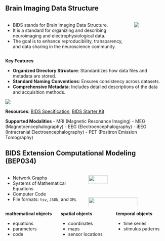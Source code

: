 ## Brain Imaging Data Structure {.r-fit-text .smaller}

:::: {.columns style="margin-top: 0px;  margin-bottom: 0px;"}
::: {.column width=80%}
:::{.callout-tip .smaller style="margin-top: 0px;  margin-bottom: 0px;"}
- BIDS stands for Brain Imaging Data Structure.
- It is a standard for organizing and describing neuroimaging and electrophysiological data.
- The goal is to enhance reproducibility, transparency, and data sharing in the neuroscience community.
:::
:::
::: {.column width=20% layout="[-1], [1], [-1]" }
![](images/BIDS_logo_black_transparent_background_crop.png)
:::
::::

::: {style="margin-top: 0px;  margin-bottom: 0px;"}
**Key Features**

- **Organized Directory Structure**: Standardizes how data files and metadata are stored.
- **Standard Naming Conventions**: Ensures consistency across datasets.
- **Comprehensive Metadata**: Includes detailed descriptions of the data and acquisition methods.
:::

![](images/BIDS_Name-Format.png){fig-align="center" style="margin-top: 0px;  margin-bottom: 0px;"}

**Resources**: [BIDS Specification](https://bids.neuroimaging.io/), [BIDS Starter Kit](https://github.com/bids-standard/bids-starter-kit)

::: {.notes}

**Supported Modalities**
- MRI (Magnetic Resonance Imaging)
- MEG (Magnetoencephalography)
- EEG (Electroencephalography)
- iEEG (Intracranial Electroencephalography)
- PET (Positron Emission Tomography)
:::


## BIDS Extension Computational Modeling (BEP034)

:::: {.columns}
::: {.column width=50%}
- Network Graphs
- Systems of Mathematical Equations
- Computer Code
- File formats: `tsv`, `JSON`, and `XML`
:::
::: {.column width=50%}
:::{.r-stack}
![](images/example_graph_sc.svg){.fragment fig-align="center" width=50%}

![](images/G2d_Equations.svg){.fragment fig-align="center" width=80%}

:::{.fragment .smaller}
```python{.tiny}
from tvb.simulator.models import Epileptor
```
:::

:::
:::
::::

:::: {.columns}

::: {.column width=33%}
**mathematical objects**

- equations
- parameters
- code
:::

::: {.column width=33%}
**spatial objects**

- coordinates
- maps
- sensor locations
:::

::: {.column width=33%}
**temporal objects**

- time series
- stimulus patterns
:::

::::